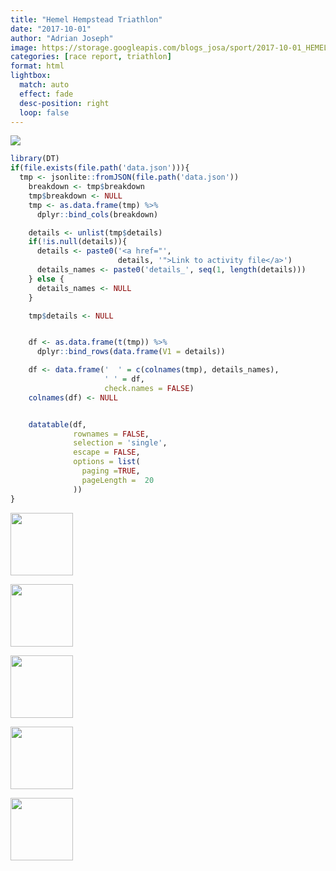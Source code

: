 ```yaml
---
title: "Hemel Hempstead Triathlon"
date: "2017-10-01"
author: "Adrian Joseph"
image: https://storage.googleapis.com/blogs_josa/sport/2017-10-01_HEMEL_HEMPSTEAD_TRIATHLON/img/00.png
categories: [race report, triathlon]
format: html
lightbox:
  match: auto
  effect: fade
  desc-position: right
  loop: false
---
```


![](https://storage.googleapis.com/blogs_josa/sport/2017-10-01_HEMEL_HEMPSTEAD_TRIATHLON/img/00.png)

```r
library(DT)
if(file.exists(file.path('data.json'))){
  tmp <- jsonlite::fromJSON(file.path('data.json'))
    breakdown <- tmp$breakdown
    tmp$breakdown <- NULL
    tmp <- as.data.frame(tmp) %>%
      dplyr::bind_cols(breakdown)

    details <- unlist(tmp$details)
    if(!is.null(details)){
      details <- paste0('<a href="',
                        details, '">Link to activity file</a>')
      details_names <- paste0('details_', seq(1, length(details)))
    } else {
      details_names <- NULL
    }

    tmp$details <- NULL


    df <- as.data.frame(t(tmp)) %>%
      dplyr::bind_rows(data.frame(V1 = details))

    df <- data.frame('  ' = c(colnames(tmp), details_names),
                     ' ' = df,
                     check.names = FALSE)
    colnames(df) <- NULL


    datatable(df,
              rownames = FALSE,
              selection = 'single',
              escape = FALSE,
              options = list(
                paging =TRUE,
                pageLength =  20
              ))
}
```





::: {layout-ncol=4}
![](https://storage.googleapis.com/blogs_josa/sport/2017-10-01_HEMEL_HEMPSTEAD_TRIATHLON/img/00.png){ width="100" group="hi" }

![](https://storage.googleapis.com/blogs_josa/sport/2017-10-01_HEMEL_HEMPSTEAD_TRIATHLON/img/01.png){ width="100" group="hi" }

![](https://storage.googleapis.com/blogs_josa/sport/2017-10-01_HEMEL_HEMPSTEAD_TRIATHLON/img/02.png){ width="100" group="hi" }

![](https://storage.googleapis.com/blogs_josa/sport/2017-10-01_HEMEL_HEMPSTEAD_TRIATHLON/img/03.png){ width="100" group="hi" }

![](https://storage.googleapis.com/blogs_josa/sport/2017-10-01_HEMEL_HEMPSTEAD_TRIATHLON/img/04.png){ width="100" group="hi" }


:::
